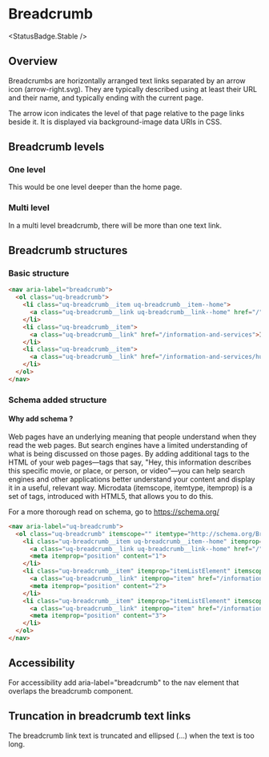 
# Breadcrumb
<StatusBadge.Stable />

## Overview

Breadcrumbs are horizontally arranged text links separated by an arrow icon (arrow-right.svg). They are typically described using at least their URL and their name, and typically ending with the current page.

The arrow icon indicates the level of that page relative to the page links beside it. It is displayed via background-image data URIs in CSS.

## Breadcrumb levels

### One level

This would be one level deeper than the home page.

<Canvas withSource="none">
  <Story id="components-breadcrumb--breadcrumb-one-level" />
</Canvas>

### Multi level

In a multi level breadcrumb, there will be more than one text link.

<Canvas withSource="none">
  <Story id="components-breadcrumb--breadcrumb-multi-level" />
</Canvas>



## Breadcrumb structures

### Basic structure

```html
<nav aria-label="breadcrumb">
  <ol class="uq-breadcrumb">
    <li class="uq-breadcrumb__item uq-breadcrumb__item--home">
      <a class="uq-breadcrumb__link uq-breadcrumb__link--home" href="/">Home</a>
    </li>
    <li class="uq-breadcrumb__item">
      <a class="uq-breadcrumb__link" href="/information-and-services">Information and services</a>
    </li>
    <li class="uq-breadcrumb__item">
      <a class="uq-breadcrumb__link" href="/information-and-services/human-resources">Human resources</a>
    </li>
  </ol>
</nav>
```

### Schema added structure

#### Why add schema ? 

Web pages have an underlying meaning that people understand when they read the web pages. But search engines have a limited understanding of what is being discussed on those pages. By adding additional tags to the HTML of your web pages—tags that say, "Hey, this information describes this specific movie, or place, or person, or video"—you can help search engines and other applications better understand your content and display it in a useful, relevant way. Microdata (itemscope, itemtype, itemprop) is a set of tags, introduced with HTML5, that allows you to do this.

For a more thorough read on schema, go to https://schema.org/

```html
<nav aria-label="uq-breadcrumb">
  <ol class="uq-breadcrumb" itemscope="" itemtype="http://schema.org/BreadcrumbList">
    <li class="uq-breadcrumb__item uq-breadcrumb__item--home" itemprop="itemListElement" itemscope="" itemtype="http://schema.org/ListItem">
      <a class="uq-breadcrumb__link uq-breadcrumb__link--home" href="/">Home</a>
      <meta itemprop="position" content="1">
    </li>
    <li class="uq-breadcrumb__item" itemprop="itemListElement" itemscope="" itemtype="http://schema.org/ListItem">
      <a class="uq-breadcrumb__link" itemprop="item" href="/information-and-services">Information and services</a>
      <meta itemprop="position" content="2">
    </li>
    <li class="uq-breadcrumb__item" itemprop="itemListElement" itemscope="" itemtype="http://schema.org/ListItem">
      <a class="uq-breadcrumb__link" itemprop="item" href="/information-and-services/human-resources">Human resources</a>
      <meta itemprop="position" content="3">
    </li>
  </ol>
</nav>
```

## Accessibility

For accessibility add aria-label="breadcrumb" to the nav element that overlaps the breadcrumb component.

## Truncation in breadcrumb text links

The breadcrumb link text is truncated and ellipsed (...) when the text is too long. 

<Canvas withSource="none">
  <Story height="100px" id="components-breadcrumb--breadcrumb-trucation" />
</Canvas>
